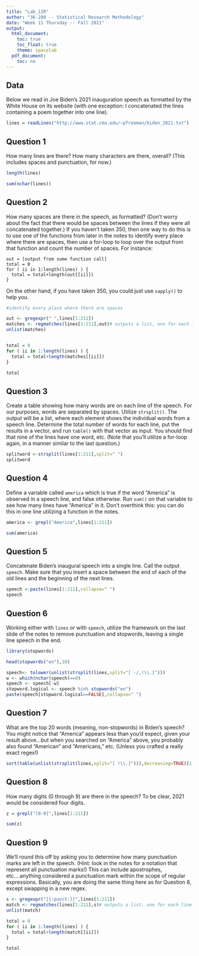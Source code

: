 ```yaml
---
title: "Lab_11R"
author: "36-290 -- Statistical Research Methodology"
date: "Week 11 Thursday -- Fall 2021"
output:
  html_document:
    toc: true
    toc_float: true
    theme: spacelab
  pdf_document:
    toc: no
---
```


## Data

Below we read in Joe Biden's 2021 inauguration speech as formatted by the White House on its website (with one exception: I concatenated the lines containing a poem together into one line).
```r
lines = readLines("http://www.stat.cmu.edu/~pfreeman/biden_2021.txt")
```

## Question 1

How many lines are there? How many characters are there, overall? (This includes spaces and punctuation, for now.)
```r
length(lines)

sum(nchar(lines))

```

## Question 2

How many spaces are there in the speech, as formatted? (Don't worry about the fact that there would be spaces between the lines if they were all concatenated together.) If you haven't taken 350, then one way to do this is to use one of the functions from later in the notes to identify every place where there are spaces, then use a for-loop to loop over the output from that function and count the number of spaces. For instance:
```
out = [output from some function call]
total = 0
for ( ii in 1:length(lines) ) {
  total = total+length(out[[ii]])
}
```
On the other hand, if you have taken 350, you could just use `sapply()` to help you.

```r
#identify every place where there are spaces

out <- gregexpr(" ",lines[1:211])
matches <- regmatches(lines[1:211],out)# outputs a list, one for each line
unlist(matches) 


total = 0
for ( ii in 1:length(lines) ) {
  total = total+length(matches[[ii]])
}

total


```

## Question 3

Create a table showing how many words are on each line of the speech. For our purposes, words are separated by spaces. Utilize `strsplit()`. The output will be a list, where each element shows the individual words from a speech line. Determine the total number of words for each line, put the results in a vector, and run `table()` with that vector as input. You should find that nine of the lines have one word, etc. (Note that you'll utilize a for-loop again, in a manner similar to the last question.)
```r
splitword <-strsplit(lines[1:211],split=" ")
splitword

```



## Question 4

Define a variable called `america` which is true if the word "America" is observed in a speech line, and false otherwise. Run `sum()` on that variable to see how many lines have "America" in it. Don't overthink this: you can do this in one line utilizing a function in the notes.
```r

america <- grepl("America",lines[1:211])

sum(america)

```

## Question 5

Concatenate Biden's inaugural speech into a single line. Call the output `speech`. Make sure that you insert a space between the end of each of the old lines and the beginning of the next lines.
```r

speech <-paste(lines[1:211],collapse=" ")
speech

```


## Question 6

Working either with `lines` or with `speech`, utilize the framework on the last slide of the notes to remove punctuation and stopwords, leaving a single line speech in the end.

```r
library(stopwords) 

head(stopwords("en"),10)

speech<- tolower(unlist(strsplit(lines,split="[ -/,!\\.]")))
w <- which(nchar(speech)==0)
speech <- speech[-w]
stopword.logical <- speech %in% stopwords("en")
paste(speech[stopword.logical==FALSE],collapse=" ")

```

## Question 7

What are the top 20 words (meaning, non-stopwords) in Biden's speech? You might notice that "America" appears less than you'd expect, given your result above...but when you searched on "America" above, you probably also found "American" and "Americans," etc. (Unless you crafted a really exact regex!)
```r

sort(table(unlist(strsplit(lines,split="[ !\\.]"))),decreasing=TRUE)[1:20]

```



## Question 8

How many digits (0 through 9) are there in the speech? To be clear, 2021 would be considered four digits.

```r

z = grepl("[0-9]",lines[1:211])

sum(z)

```



## Question 9

We'll round this off by asking you to determine how many punctuation marks are left in the speech. (Hint: look in the notes for a notation that represent all punctuation marks!) This can include apostrophes, etc....anything considered a punctuation mark within the scope of regular expressions. Basically, you are doing the same thing here as for Question 8, except swapping in a new regex.

```r
s <- gregexpr("[[:punct:]]",lines[1:211])
match <- regmatches(lines[1:211],s)# outputs a list, one for each line
unlist(match) 

total = 0
for ( ii in 1:length(lines) ) {
  total = total+length(match[[ii]])
}

total

```








